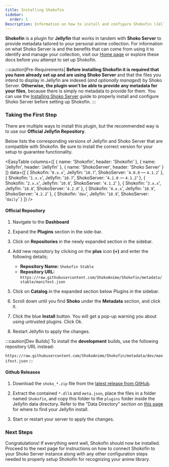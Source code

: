 ```yaml
---
title: Installing Shokofin
sidebar:
  order: 1
Description: Information on how to install and configure Shokofin (Jellyfin)
---
```


**Shokofin** is a plugin for **Jellyfin** that works in tandem with **Shoko Server** to provide metadata tailored to
your personal anime collection. For information on what Shoko Server is and the benefits that can come from using it to identify and manage your collection, visit our [Home page](https://shokoanime.com/) or explore these docs before you
attempt to set up Shokofin.

:::caution[Pre-Requirements]
**Before installing Shokofin it is required that you have already set up and are using Shoko Server** and that the files
you intend to display in Jellyfin are indexed (_and optionally managed_) by Shoko Server. **Otherwise, the plugin won't
be able to provide any metadata for your files**, because there is simply no metadata to provide for them. You can use
the [Installing Shoko Server](/getting-started/installing-shoko-server) guide to properly install and configure Shoko
Server before setting up Shokofin.
:::

### Taking the First Step

There are multiple ways to install this plugin, but the recommended way is to use our **Official Jellyfin Repository**.

Below lists the corresponding versions of Jellyfin and Shoko Server that are compatible with Shokofin. Be sure to
install the correct version for your setup to guarantee functionality.

<EasyTable
  columns={[
    { name: 'Shokofin', header: 'Shokofin' },
    { name: 'Jellyfin', header: 'Jellyfin' },
    { name: 'ShokoServer', header: 'Shoko Server' }
  ]}
  data={[
    {
      Shokofin: '`0.x.x`',
      Jellyfin: '`10.7`',
      ShokoServer: '`4.0.0` &mdash; `4.1.2`'
    },
    {
      Shokofin: '`1.x.x`',
      Jellyfin: '`10.7`',
      ShokoServer: '`4.1.0` &mdash; `4.1.2`'
    },
    {
      Shokofin: '`2.x.x`',
      Jellyfin: '`10.8`',
      ShokoServer: '`4.1.2`'
    },
    {
      Shokofin: '`3.x.x`',
      Jellyfin: '`10.8`',
      ShokoServer: '`4.2.0`'
    },
    {
      Shokofin: '`4.x.x`',
      Jellyfin: '`10.9`',
      ShokoServer: '`4.2.2`'
    },
    {
      Shokofin: '`dev`',
      Jellyfin: '`10.9`',
      ShokoServer: '`daily`'
    }
  ]}
/>

#### Official Repository

<Steps>

1. Navigate to the **Dashboard**

2. Expand the **Plugins** section in the side-bar.

3. Click on **Repositories** in the newly expanded section in the sidebar.

4. Add new repository by clicking on the **plus** icon **(+)** and enter the following details;
    - **Repository Name:** `Shokofin Stable`
    - **Repository URL:** `https://raw.githubusercontent.com/ShokoAnime/Shokofin/metadata/stable/manifest.json`

5. Click on **Catalog** in the expanded section below Plugins in the sidebar.

6. Scroll down until you find **Shoko** under the **Metadata** section, and click it.

7. Click the blue **Install** button. You will get a pop-up warning you about using untrusted plugins. Click Ok.

8. Restart Jellyfin to apply the changes.

</Steps>

:::caution[Dev Builds]
  To install the **development** builds, use the following repository URL instead:

  `https://raw.githubusercontent.com/ShokoAnime/Shokofin/metadata/dev/manifest.json`
:::

#### Github Releases

<Steps>

1. Download the `shoko_*.zip` file from the [latest release from GitHub](https://github.com/ShokoAnime/shokofin/releases/latest).

2. Extract the contained `*.dll`s and `meta.json`, place the files in a folder named `Shokofin`, and copy this folder to
   the `plugins` folder inside the Jellyfin data directory. Refer to the "Data Directory" section on
   [this page](https://jellyfin.org/docs/general/administration/configuration.html) for where to find your Jellyfin
   install.

3. Start or restart your server to apply the changes.

</Steps>

### Next Steps

Congratulations! If everything went well, Shokofin should now be installed. Proceed to the next page for instructions on
how to connect Shokofin to your Shoko Server instance along with any other configuration steps needed to properly setup
Shokofin for recognizing your anime library.
